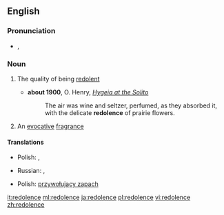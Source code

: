 ==English==

===Pronunciation===
* {{IPA|/ˈred.əl.ənts/}}, {{X-SAMPA|/"rEd.@l.@nts/}}

===Noun===
{{en-noun|s|-}}

# {{context|uncountable}} The quality of being [[redolent]]
#*'''about 1900''', O. Henry, ''[[s:Hygeia at the Solito|Hygeia at the Solito]]''
#*:The air was wine and seltzer, perfumed, as they absorbed it, with the delicate '''redolence''' of prairie flowers. 
# {{context|countable}} An [[evocative]] [[fragrance]]

====Translations====
{{trans-top|the quality of being redolent}}
* Polish: {{t+|pl|aromat|m}}, {{t+|pl|zapach|m}}
{{trans-mid}}
* Russian: {{t+|ru|аромат|m|tr=aromát|sc=Cyrl}}, {{t+|ru|благоухание|n|tr=blagouxánije|sc=Cyrl}}
{{trans-bottom}}

{{trans-top|an evocative fragrance}}
* Polish: [[przywołujący zapach]] {{m}}
{{trans-mid}}
{{trans-bottom}}

[[it:redolence]]
[[ml:redolence]]
[[ja:redolence]]
[[pl:redolence]]
[[vi:redolence]]
[[zh:redolence]]